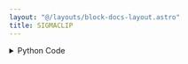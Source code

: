 ```yaml
---
layout: "@/layouts/block-docs-layout.astro"
title: SIGMACLIP
---
```



<PythonDocsDisplay docstring={docstring} />

<details>
<summary>Python Code</summary>
```python
from flojoy import OrderedPair, flojoy, Matrix, Scalar
import numpy as np
from collections import namedtuple
from typing import Literal

import scipy.stats


@flojoy
def SIGMACLIP(
    default: OrderedPair | Matrix,
    low: float = 4.0,
    high: float = 4.0,
    select_return: Literal["clipped", "lower", "upper"] = "clipped",
) -> OrderedPair | Matrix | Scalar:
    """The SIGMACLIP node is based on a numpy or scipy function.

    The description of that function is as follows:

        Perform iterative sigma-clipping of array elements.

        Starting from the full sample, all elements outside the critical range are removed,
        i.e. all elements of the input array 'c' that satisfy either of the following conditions::

        c < mean(c) - std(c)*low
        c > mean(c) + std(c)*high

        The iteration continues with the updated sample until no elements are outside the (updated) range.

    Parameters
    ----------
    select_return : This function has returns multiple objects ['clipped', 'lower', 'upper'].
        Select the desired one to return.
        See the respective function docs for descriptors.
    a : array_like
        Data array, will be raveled if not 1-D.
    low : float, optional
        Lower bound factor of sigma clipping. Default is 4.
    high : float, optional
        Upper bound factor of sigma clipping. Default is 4.

    Returns
    -------
    DataContainer
        type 'ordered pair', 'scalar', or 'matrix'
    """

    result = scipy.stats.sigmaclip(
        a=default.y,
        low=low,
        high=high,
    )

    return_list = ["clipped", "lower", "upper"]
    if isinstance(result, tuple):
        res_dict = {}
        num = min(len(result), len(return_list))
        for i in range(num):
            res_dict[return_list[i]] = result[i]
        result = res_dict[select_return]
    else:
        result = result._asdict()
        result = result[select_return]

    if isinstance(result, np.ndarray):
        result = OrderedPair(x=default.x, y=result)
    else:
        assert isinstance(
            result, np.number | float | int
        ), f"Expected np.number, float or int for result, got {type(result)}"
        result = Scalar(c=float(result))

    return result

```
[Find this Flojoy Block on GitHub](https://github.com/flojoy-ai/blocks/blob/main/blocks/SCIPY/STATS/SIGMACLIP/SIGMACLIP.py)
</details>


## Example
